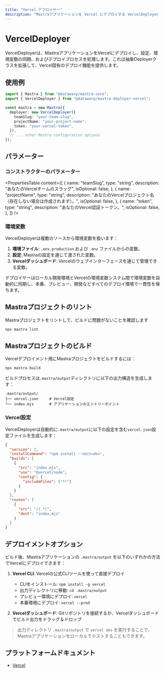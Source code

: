 ```yaml
---
title: "Vercel デプロイヤー"
description: "Mastraアプリケーションを Vercel にデプロイする VercelDeployer クラスのドキュメント。"
---
```


# VercelDeployer

VercelDeployerは、MastraアプリケーションをVercelにデプロイし、設定、環境変数の同期、およびデプロイプロセスを処理します。これは抽象Deployerクラスを拡張して、Vercel固有のデプロイ機能を提供します。

## 使用例

```typescript
import { Mastra } from "@datawarp/mastra-core";
import { VercelDeployer } from "@datawarp/mastra-deployer-vercel";

const mastra = new Mastra({
  deployer: new VercelDeployer({
    teamSlug: "your-team-slug",
    projectName: "your-project-name",
    token: "your-vercel-token",
  }),
  // ... other Mastra configuration options
});
```

## パラメーター

### コンストラクターのパラメーター

<PropertiesTable
  content={[
    {
      name: "teamSlug",
      type: "string",
      description: "あなたのVercelチームのスラッグ",
      isOptional: false,
    },
    {
      name: "projectName",
      type: "string",
      description:
        "あなたのVercelプロジェクト名（存在しない場合は作成されます）。",
      isOptional: false,
    },
    {
      name: "token",
      type: "string",
      description: "あなたのVercel認証トークン。",
      isOptional: false,
    },
  ]}
/>

### 環境変数

VercelDeployerは複数のソースから環境変数を扱います：

1. **環境ファイル**: `.env.production` および `.env` ファイルからの変数。
2. **設定**: Mastraの設定を通じて渡された変数。
3. **Vercelダッシュボード**: Vercelのウェブインターフェースを通じて管理できる変数。

デプロイヤーはローカル開発環境とVercelの環境変数システム間で環境変数を自動的に同期し、本番、プレビュー、開発などすべてのデプロイ環境で一貫性を保ちます。

## Mastraプロジェクトのリント

Mastraプロジェクトをリントして、ビルドに問題がないことを確認します

```bash
npx mastra lint
```

## Mastraプロジェクトのビルド

Vercelデプロイメント用にMastraプロジェクトをビルドするには：

```bash
npx mastra build
```

ビルドプロセスは`.mastra/output`ディレクトリに以下の出力構造を生成します：

```
.mastra/output/
├── vercel.json     # Vercel設定
└── index.mjs       # アプリケーションのエントリーポイント
```

### Vercel設定

VercelDeployerは自動的に`.mastra/output`に以下の設定を含む`vercel.json`設定ファイルを生成します：

```json
{
  "version": 2,
  "installCommand": "npm install --omit=dev",
  "builds": [
    {
      "src": "index.mjs",
      "use": "@vercel/node",
      "config": {
        "includeFiles": ["**"]
      }
    }
  ],
  "routes": [
    {
      "src": "/(.*)",
      "dest": "index.mjs"
    }
  ]
}
```

## デプロイメントオプション

ビルド後、Mastraアプリケーションの `.mastra/output` を以下のいずれかの方法でVercelにデプロイできます：

1. **Vercel CLI**: Vercelの公式CLIツールを使って直接デプロイ

   - CLIをインストール: `npm install -g vercel`
   - 出力ディレクトリに移動: `cd .mastra/output`
   - プレビュー環境にデプロイ: `vercel`
   - 本番環境にデプロイ: `vercel --prod`

2. **Vercelダッシュボード**: Gitリポジトリを接続するか、Vercelダッシュボードでビルド出力をドラッグ＆ドロップ

> 出力ディレクトリ `.mastra/output` で `vercel dev` を実行することで、Mastraアプリケーションをローカルでテストすることもできます。

## プラットフォームドキュメント

- [Vercel](https://vercel.com/docs)
